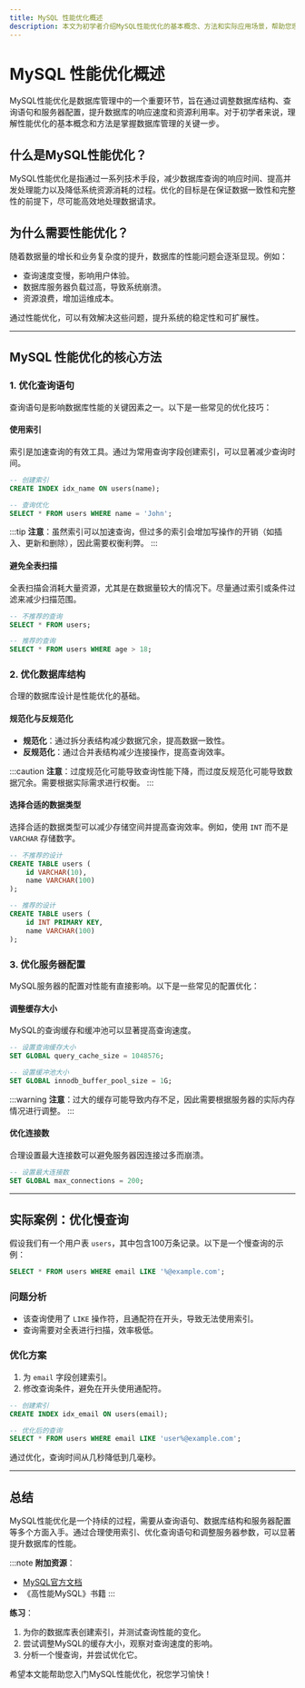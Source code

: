 ```yaml
---
title: MySQL 性能优化概述
description: 本文为初学者介绍MySQL性能优化的基本概念、方法和实际应用场景，帮助您理解如何提升数据库查询效率。
---
```


# MySQL 性能优化概述

MySQL性能优化是数据库管理中的一个重要环节，旨在通过调整数据库结构、查询语句和服务器配置，提升数据库的响应速度和资源利用率。对于初学者来说，理解性能优化的基本概念和方法是掌握数据库管理的关键一步。

## 什么是MySQL性能优化？

MySQL性能优化是指通过一系列技术手段，减少数据库查询的响应时间、提高并发处理能力以及降低系统资源消耗的过程。优化的目标是在保证数据一致性和完整性的前提下，尽可能高效地处理数据请求。

## 为什么需要性能优化？

随着数据量的增长和业务复杂度的提升，数据库的性能问题会逐渐显现。例如：
- 查询速度变慢，影响用户体验。
- 数据库服务器负载过高，导致系统崩溃。
- 资源浪费，增加运维成本。

通过性能优化，可以有效解决这些问题，提升系统的稳定性和可扩展性。

---

## MySQL 性能优化的核心方法

### 1. 优化查询语句
查询语句是影响数据库性能的关键因素之一。以下是一些常见的优化技巧：

#### 使用索引
索引是加速查询的有效工具。通过为常用查询字段创建索引，可以显著减少查询时间。

```sql
-- 创建索引
CREATE INDEX idx_name ON users(name);

-- 查询优化
SELECT * FROM users WHERE name = 'John';
```

:::tip
**注意**：虽然索引可以加速查询，但过多的索引会增加写操作的开销（如插入、更新和删除），因此需要权衡利弊。
:::

#### 避免全表扫描
全表扫描会消耗大量资源，尤其是在数据量较大的情况下。尽量通过索引或条件过滤来减少扫描范围。

```sql
-- 不推荐的查询
SELECT * FROM users;

-- 推荐的查询
SELECT * FROM users WHERE age > 18;
```

### 2. 优化数据库结构
合理的数据库设计是性能优化的基础。

#### 规范化与反规范化
- **规范化**：通过拆分表结构减少数据冗余，提高数据一致性。
- **反规范化**：通过合并表结构减少连接操作，提高查询效率。

:::caution
**注意**：过度规范化可能导致查询性能下降，而过度反规范化可能导致数据冗余。需要根据实际需求进行权衡。
:::

#### 选择合适的数据类型
选择合适的数据类型可以减少存储空间并提高查询效率。例如，使用 `INT` 而不是 `VARCHAR` 存储数字。

```sql
-- 不推荐的设计
CREATE TABLE users (
    id VARCHAR(10),
    name VARCHAR(100)
);

-- 推荐的设计
CREATE TABLE users (
    id INT PRIMARY KEY,
    name VARCHAR(100)
);
```

### 3. 优化服务器配置
MySQL服务器的配置对性能有直接影响。以下是一些常见的配置优化：

#### 调整缓存大小
MySQL的查询缓存和缓冲池可以显著提高查询速度。

```sql
-- 设置查询缓存大小
SET GLOBAL query_cache_size = 1048576;

-- 设置缓冲池大小
SET GLOBAL innodb_buffer_pool_size = 1G;
```

:::warning
**注意**：过大的缓存可能导致内存不足，因此需要根据服务器的实际内存情况进行调整。
:::

#### 优化连接数
合理设置最大连接数可以避免服务器因连接过多而崩溃。

```sql
-- 设置最大连接数
SET GLOBAL max_connections = 200;
```

---

## 实际案例：优化慢查询

假设我们有一个用户表 `users`，其中包含100万条记录。以下是一个慢查询的示例：

```sql
SELECT * FROM users WHERE email LIKE '%@example.com';
```

### 问题分析
- 该查询使用了 `LIKE` 操作符，且通配符在开头，导致无法使用索引。
- 查询需要对全表进行扫描，效率极低。

### 优化方案
1. 为 `email` 字段创建索引。
2. 修改查询条件，避免在开头使用通配符。

```sql
-- 创建索引
CREATE INDEX idx_email ON users(email);

-- 优化后的查询
SELECT * FROM users WHERE email LIKE 'user%@example.com';
```

通过优化，查询时间从几秒降低到几毫秒。

---

## 总结

MySQL性能优化是一个持续的过程，需要从查询语句、数据库结构和服务器配置等多个方面入手。通过合理使用索引、优化查询语句和调整服务器参数，可以显著提升数据库的性能。

:::note
**附加资源**：
- [MySQL官方文档](https://dev.mysql.com/doc/)
- 《高性能MySQL》书籍
:::

**练习**：
1. 为你的数据库表创建索引，并测试查询性能的变化。
2. 尝试调整MySQL的缓存大小，观察对查询速度的影响。
3. 分析一个慢查询，并尝试优化它。

希望本文能帮助您入门MySQL性能优化，祝您学习愉快！